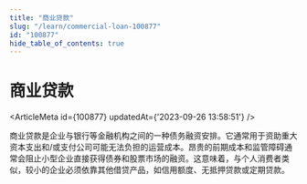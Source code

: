 ```yaml
---
title: "商业贷款"
slug: "/learn/commercial-loan-100877"
id: "100877"
hide_table_of_contents: true
---
```



# 商业贷款

<ArticleMeta id={100877} updatedAt={'2023-09-26 13:58:51'} />
<div className='border-solid border-b border-t-0 my-4 border-[var(--ifm-color-gray-300)]' />

商业贷款是企业与银行等金融机构之间的一种债务融资安排。它通常用于资助重大资本支出和/或支付公司可能无法负担的运营成本。昂贵的前期成本和监管障碍通常会阻止小型企业直接获得债券和股票市场的融资。这意味着，与个人消费者类似，较小的企业必须依靠其他借贷产品，如信用额度、无抵押贷款或定期贷款。
